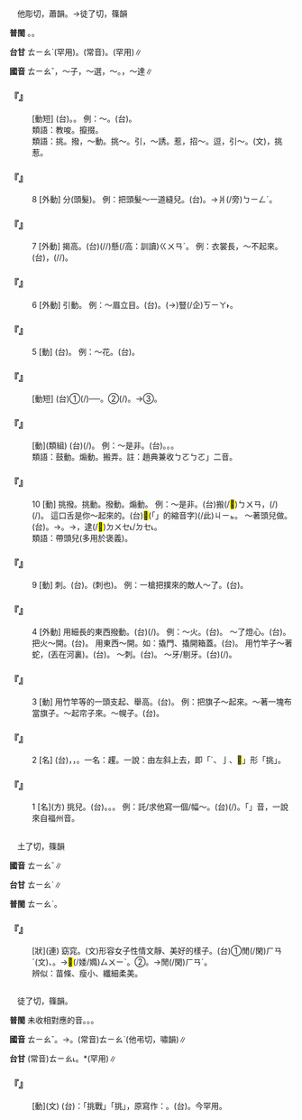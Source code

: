 
=={{ruby|挑|ㄊㄧㄠˇ}}==

　他彫切，蕭韻。→徒了切，篠韻

'''普閩''' {{ruby|(文)|ㄊㄧㄠ}}。{{ruby|(白)|ㄊㄧㄜ}}。

'''台甘''' <rt>ㄊㄧㄠˋ</rt>(罕用)。(常音){{ruby|(文)|ㄊㄧㄠ}}。{{ruby|(語)|ㄊㄧㄜ}}{{ruby|。|ㄊㄧㄜˊ}}(罕用)∥

'''國音''' <rt>ㄊㄧㄠˇ</rt>{{ruby|。|ㄊㄧㄠ}}，～子，～選，～{{ruby|剔|ㄊㄧ}}。{{ruby|(文)|ㄊㄠ}}，～達∥

    

==='''『{{ruby|挑|ㄊㄧㄠˇ}}{{ruby|唆|·ㄙㄨㄛ}}』'''===
: [動短] (台){{ruby|使|ㄙㄞˋ}}{{ruby|唆|ㄙㄜ˫}}。{{ruby|使|ㄙㄞˋ}}{{ruby|弄|ㄌㆲ˫}}。 例：～{{ruby|離|ㄌㄧˊ}}{{ruby|間|ㄐㄧㄢˋ}}。(台){{ruby|弄|ㄌㆲ˫}}{{ruby|狗|ㄍㄠˋ}}{{ruby|相|ㄒㄧㄜ/ㄙㆩ}}{{ruby|咬|ㄍㄚ˫}}。
:類語：教唆。攛掇。
:
:類語：挑。撥，～動。挑～。引，～誘。惹，招～。逗，引～。{{ruby|搦|ㄋㄨㄛˋ}}(文)，挑惹。
:
    

==='''『{{ruby|挑|ㄊㄧㄠˇ}}』'''===
:8  [外動] 分(頭髮)。 例：把頭髮～一道縫兒。(台){{ruby|頭|ㄊㄠˊ}}{{ruby|毛|ㄇㆦ/ㄇㆭˊ}}{{ruby|共|ㄍㄚ˫}}{{ruby|撠|ㆣㄧㄚㆷ}}{{ruby|一|ㄐㄧㆵ ͘}}{{ruby|<mark>&#xffbf6;</mark>|ㄗㄨㄚ˫}}{{ruby|縫|ㄆㄤ˫}}。→{{ruby|頭|ㄊㄠˊ}}{{ruby|鬃|ㄗㄤ}}{{ruby|<mark>&#xffa49;</mark>|ㆠㆤㆷ/ㆠㄨㆤㆷ}}{{ruby|剖|ㄆㄨㄚ˪}}爿(/旁)<rt>ㄅㄧㄥˊ</rt>。
    

==='''『{{ruby|挑|ㄊㄧㄠˇ}}』'''===
:7  [外動] 揭高。(台){{ruby|<mark>&#xffca6;</mark>|ㄎㄧㄨˋ}}(/{{ruby|攏|ㄌㄤˋ}}/{{ruby|籠|ㄌㄤˋ}})懸(/高：訓讀)<rt>ㄍㄨㄢˊ</rt>。 例：衣裳長，～不起來。(台){{ruby|衫|ㄙㆩ}}{{ruby|長|ㄉㆭˊ}}，{{ruby|<mark>&#xffca6;</mark>|ㄎㄧㄨˋ}}(/{{ruby|攏|ㄌㄤˋ}}/{{ruby|籠|ㄌㄤˋ}}){{ruby|<mark>&#xffa45;</mark>|ㆠㆤ˫/ㆠㄨㆤ˫}}{{ruby|好|ㄏㄜˋ}}{{ruby|勢|ㄙㆤ˪}}。
    

==='''『{{ruby|挑|ㄊㄧㄠˇ}}』'''===
:6  [外動] 引動。 例：～眉立目。(台){{ruby|<mark>&#xffb78;</mark>|ㄋㄧㄚ˪}}{{ruby|目|ㆠㄚㆶ ͘}}{{ruby|眉|ㆠㄞˊ}}。{{ruby|目|ㆠㄚㆶ ͘}}{{ruby|珠|ㄗㄨ}}(→{{ruby|睭|ㄐㄧㄨ}}){{ruby|使|ㄙㄞˋ}}{{ruby|坦|ㄊㄢˋ}}豎(/企)<rt>ㄎㄧㄚ˫</rt>。
    

==='''『{{ruby|挑|ㄊㄧㄠˇ}}』'''===
:5  [動] (台){{ruby|一|ㄐㄧㆵ ͘}}{{ruby|種|ㄐㄧㆲˋ}}{{ruby|刺|ㄑㄧ˪/ㄑㄧㄚㆷ}}{{ruby|繡|ㄒㄧㄨ˪}}{{ruby|法|ㄏㄨㄚㆵ}}。 例：～花。(台){{ruby|挑|ㄊㄧㄜ}}{{ruby|花|ㄏㄨㆤ}}。
    

==='''『{{ruby|挑|ㄊㄧㄠˇ}}{{ruby|戰|ㄓㄢˋ}}』'''===
: [動短] (台)①{{ruby|國|ㄍㆦㆶ}}{{ruby|家|ㄍㄚ}}{{ruby|間|ㄍㄢ}}{{ruby|故|ㄍㆦ˪}}{{ruby|意|ㄧ˪}}{{ruby|刺|ㄑㄧ˪}}{{ruby|激|ㄍㄧㆤㆶ}}{{ruby|對|ㄉㄨㄧ˪}}{{ruby|方|ㄏㆲ}}{{ruby|使|ㄙㄨˋ}}{{ruby|受|ㄒㄧㄨ˫}}{{ruby|氣|ㄎㄧ˪}}{{ruby|相|ㄒㄧㄜ/ㄙㆩ}}{{ruby|戰|ㄐㄧㄢ˪}}(/{{ruby|<mark>&#xffa46;</mark>|ㄊㄞˊ}})──{{ruby|宣|ㄙㄨㄢ}}{{ruby|戰|ㄐㄧㄢ˪}}。②{{ruby|個|ㄍㄜ˪}}{{ruby|人|ㆢㄧㄣˊ/ㄌㄧㄣˊ}}{{ruby|向|ㄏㄧㆲ˪}}{{ruby|對|ㄉㄨㄧ˪}}{{ruby|方|ㄏㆲ}}{{ruby|表|ㄅㄧㄠˋ}}{{ruby|示|ㄒㄧ˫}}{{ruby|有|ㄧㄨˋ}}{{ruby|意|ㄧ˪}}{{ruby|決|ㄍㄨㄚㆵ}}{{ruby|武|ㆠㄨˋ}}{{ruby|力|ㄌㄧㆤㆶ ͘}}{{ruby|丌|ㆤ}}{{ruby|勝|ㄒㄧㄥ˪}}{{ruby|負|ㄏㄨ˫}}(/{{ruby|比|ㄅㄧˋ}}{{ruby|輸|ㄙㄨ}}{{ruby|贏|ㄧㆩˊ}})。→③{{ruby|招|ㄐㄧㄜ}}{{ruby|對|ㄉㄨㄧ˪}}{{ruby|方|ㄏㆲ}}{{ruby|來|ㄌㄞˊ}}{{ruby|做|ㄗㄨㆤ˪/ㄗㄜ˪}}{{ruby|運|ㄨㄣ˫}}{{ruby|動|ㄉㆲ˫}}{{ruby|場|ㄉㄧㆧˊ/ㄉㄧㆫˊ}}{{ruby|上|ㄒㄧㆲ˫}}{{ruby|丌|ㆤ}}{{ruby|友|ㄧㄨˋ}}{{ruby|誼|ㆣㄧˊ}}{{ruby|比|ㄅㄧˋ}}{{ruby|賽|ㄙㄞ˪}}。
    

==='''『{{ruby|挑|ㄊㄧㄠˇ}}{{ruby|撥|ㄅㄛ}}』'''===
: [動](類組) (台){{ruby|從|ㄐㄧㆲˊ}}{{ruby|中|ㄉㄧㆲ}}{{ruby|搬|ㄅㄨㄢ/ㄅㄢ}}(/{{ruby|<mark>&#xffac4;</mark>|ㄅㄨㄢ}}){{ruby|弄|ㄌㆲ˫}}。 例：～是非。(台){{ruby|唆|ㄙㄜ}}{{ruby|使|ㄙㄨˋ}}。{{ruby|使|ㄙㄞˋ}}{{ruby|弄|ㄌㆲ˫}}。{{ruby|引|ㄧㄣˋ}}{{ruby|起|ㄎㄧ˪}}{{ruby|爭|ㄐㄧㄥ}}{{ruby|執|ㄐㄧㆴ}}{{ruby|不|ㄅㄨㆵ}}{{ruby|和|ㄏㄜˊ}}。
:類語：鼓動。煽動。搬弄。註：趙典兼收{{ruby|「|ㄊㄧㄠ}}<rt>ㄅㄛ</rt>{{ruby|、|ㄊㄧㄠˇ}}<rt>ㄅㄛ</rt>」二音。
:
    

==='''『{{ruby|挑|ㄊㄧㄠˇ}}』'''===
:10  [動] 挑撥。挑動。撥動。煽動。 例：～是非。(台)搬(/<mark>&#xffac4;</mark>)<rt>ㄅㄨㄢ</rt>{{ruby|弄|ㄌㆲ˫}}{{ruby|是|ㄒㄧ˫}}{{ruby|非|ㄏㄨㄧ}}，{{ruby|撈|ㄌㄚ˫}}{{ruby|起|ㄎㄧˋ}}{{ruby|載|ㄉㄞ˫}}(/{{ruby|戴|ㄉㄞ˪}}){{ruby|事|ㄐㄧ˪}}(/{{ruby|事|ㄉㄞ˫}}{{ruby|情|ㄐㄧ˪}})。 這口舌是你～起來的。(台)<mark>&#xffb50;</mark>(「{{ruby|此|ㄐㄧˋ}}{{ruby|一|ㄐㄧㆵ ͘}}」的縮音字)(/此)<rt>ㄐㄧㆵ</rt>{{ruby|個|ㆤˊ}}{{ruby|口|ㄎㄠˋ}}{{ruby|舌|ㄒㄧㄚㆵ ͘}}{{ruby|是|ㄒㄧ˫}}{{ruby|汝|ㄌㄧˋ}}{{ruby|撈|ㄌㄚ˫}}{{ruby|起|·ㄎㄧˋ}}{{ruby|來|·ㄌㄞˊ}}{{ruby|丌|ㆤ}}。 ～著頭兒做。(台){{ruby|撈|ㄌㄚ˫}}{{ruby|起|ㄎㄧˋ}}{{ruby|頭|ㄊㄠˊ}}。→{{ruby|豎|ㄎㄧㄚ˫}}{{ruby|頭|ㄊㄠˊ}}{{ruby|起|ㄎㄧˋ}}{{ruby|事|ㄙㄨ˫}}。→{{ruby|做|ㄗㄨㆤ˪/ㄗㄜ˪}}{{ruby|猴|ㄍㄠˊ}}{{ruby|頭|ㄊㄠˊ}}，{{ruby|做|ㄗㄨㆤ˪/ㄗㄜ˪}}{{ruby|付|ㄏㆦ˫}}{{ruby|人|ㄌㄤˊ}}逮(/<mark>&#xffacd;</mark>)<rt>ㄉㄨㆤ˪/ㄉㆤ˪</rt>。
:類語：帶頭兒(多用於褒義)。
:
    

==='''『{{ruby|挑|ㄊㄧㄠˇ}}』'''===
:9  [動] 刺。(台){{ruby|突|ㄉㄨㆷ ͘}}。{{ruby|鑿|ㄘㄚㆶ}}(刺也)。 例：一槍把撲來的敵人～了。(台){{ruby|一|ㄐㄧㆵ ͘}}{{ruby|銃|ㄑㄧㄥ˪}}{{ruby|將|ㄐㄧㆲ}}{{ruby|扑|ㄆㄚㆷ}}{{ruby|來|·ㄌㄞˊ}}{{ruby|丌|ㆤ}}{{ruby|敵|ㄉㄧㆤㆶ ͘}}{{ruby|人|ㆢㄧㄣˊ/ㄌㄧㄣˊ}}{{ruby|扑|ㄆㄚㆷ}}{{ruby|死|·ㄒㄧˋ}}。
    

==='''『{{ruby|挑|ㄊㄧㄠˇ}}』'''===
:4  [外動] 用細長的東西撥動。(台){{ruby|撓|ㄫㄧㄠˋ}}(/{{ruby|奓|ㄊㄚ˪}}){{ruby|開|·ㄎㄨㄧ}}。 例：～火。(台){{ruby|奓|ㄊㄚ˪}}{{ruby|火|ㄏㄨㆤˋ/ㄏㆤˋ/ㄏㄜˋ}}。 ～了燈心。(台){{ruby|燈|ㄉㄧㄥ}}{{ruby|心|ㄒㄧㆬ}}{{ruby|撓|ㄫㄧㄠˋ}}{{ruby|懸|ㄍㄨㄢˊ}}。 把火～開。(台){{ruby|火|ㄏㆤˋ/ㄏㄨㆤˋ/ㄏㄜˋ}}{{ruby|共|ㄍㄚ˫}}{{ruby|奓|ㄊㄚ˪}}{{ruby|開|ㄎㄨㄧ}}。 用東西～開。如：撬門、撬開箱蓋。(台){{ruby|撓|ㄫㄧㄠˋ/ㆣㄧㄠˋ}}{{ruby|開|ㄎㄨㄧ}}{{ruby|或|ㄧㄚㆷ ͘}}{{ruby|撟|ㄍㄧㄠ˫}}{{ruby|開|ㄎㄨㄧ}}。 用竹竿子～著蛇，(丟在河裏)。(台){{ruby|用|ㄧㄥ˫/ㄧㆲ˫}}{{ruby|竹|ㄉㄧㆤㆶ}}{{ruby|篙|ㄍㄜ}}{{ruby|撓|ㄫㄧㄠˋ}}{{ruby|一|ㄐㄧㆵ ͘}}{{ruby|尾|ㆠㄨㆤˋ/ㆠㆤˋ}}{{ruby|蛇|ㄗㄨㄚˊ}}。 ～刺。(台){{ruby|撓|ㄫㄧㄠˋ/ㆣㄧㄠˋ}}{{ruby|刺|ㄑㄧ˪}}。 ～牙/剔牙。(台){{ruby|撓|ㄫㄧㄠˋ}}(/{{ruby|剔|ㄊㄚㆶ}}){{ruby|嘴|ㄘㄨㄧ˪}}{{ruby|齒|ㄎㄧˋ}}{{ruby|縫|ㄆㄤ˫}}。
    

==='''『{{ruby|挑|ㄊㄧㄠˇ}}』'''===
:3  [動] 用竹竿等的一頭支起、舉高。(台){{ruby|挂|ㄍㄨㄧ˪}}。 例：把旗子～起來。～著一塊布當旗子。～起帘子來。～幌子。(台){{ruby|將|ㄐㄧㆲ}}{{ruby|旗|ㄍㄧˊ}}{{ruby|仔|ㄚ}}{{ruby|挂|ㄍㄨㄧ˪}}{{ruby|起|·ㄎㄧˋ}}{{ruby|來|·ㄌㄞˊ}}。
    

==='''『{{ruby|挑|ㄊㄧㄠˇ}}』'''===
:2  [名] (台){{ruby|書|ㄙㄨ}}{{ruby|寫|ㄒㄧㄚˋ}}{{ruby|筆|ㄅㄧㆵ}}{{ruby|法|ㄏㄨㄚㆵ}}{{ruby|丌|ㆤ}}{{ruby|一|ㄐㄧㆵ ͘}}{{ruby|種|ㄐㄧㆲˋ}}，{{ruby|挑|ㄊㄧㄜ}}{{ruby|手|ㄑㄧㄨˋ}}{{ruby|丌|ㆤ}}{{ruby|末|ㆠㄨㄚㆵ ͘}}{{ruby|筆|ㄅㄧㆵ}}，{{ruby|對|ㄉㄨㄧ˪}}{{ruby|下|ㆤ˫}}{{ruby|面|ㆠㄧㄣ˫}}{{ruby|向|ㄏㄧㆲ˪}}{{ruby|上|ㄒㄧㆲ˫}}{{ruby|撠|ㄫㄧㄠㆷ}}{{ruby|起|ㄎㄧˋ}}。一名：趯。一說：由左斜上去，即「ˊ、亅、<mark>&#xf8551;</mark>」形「挑」。
    

==='''『{{ruby|挑|ㄊㄧㄠˇ}}』'''===
:1  [名](方) 挑兒。(台){{ruby|聯|ㄌㄧㄢˊ}}{{ruby|對|ㄉㄨㄧ˪}}。{{ruby|軸|ㄘㄚㆶ}}{{ruby|仔|ㄚ}}。{{ruby|字|ㆢㄧ˫/ㄌㄧ˫}}{{ruby|畫|ㄨㆤ˫}}。 例：託/求他寫一個/幅～。(台){{ruby|拜|ㄅㄞ˪}}{{ruby|託|ㄊㆦㆶ}}{{ruby|伊|ㄧ}}{{ruby|寫|ㄒㄧㄚˋ}}{{ruby|一|ㄐㄧㆵ ͘}}{{ruby|幅|ㄅㄚㆶ}}{{ruby|軸|ㄘㄚㆵ/ㄘㄚㆶ}}(/{{ruby|漆|ㄘㄚㆵ}})。「{{ruby|軸|ㄘㄚㆶ}}」音，一說來自福州音。
    

=={{ruby|窕|ㄊㄧㄠˇ}}==

　土了切，篠韻

'''國音''' <rt>ㄊㄧㄠˇ</rt>∥

'''台甘''' <rt>ㄊㄧㄠˋ</rt>∥

'''普閩''' <rt>ㄊㄧㄠˋ</rt>。

    

==='''『{{ruby|窕|ㄊㄧㄠˇ}}』'''===
: [狀](連) 窈窕。(文)形容女子性情文靜、美好的樣子。(台)①閒(/閑)<rt>ㄏㄢˊ</rt>{{ruby|靜|ㄐㄧㄥ˫}}(文)、{{ruby|淑|ㄒㄧㆦㆶ}}{{ruby|靜|ㄐㄧㄥ˫}}。→{{ruby|溫|ㄨㄣ}}{{ruby|馴|ㄙㄨㄣˊ}}{{ruby|丌|ㆤ}}<mark>&#xffad0;</mark>(/婑/嫷)<rt>ㄙㄨㄧˋ</rt>。②{{ruby|幽|ㄧㄨ}}{{ruby|深|ㄑㄧㆬ}}。→閒(/閑)<rt>ㄏㄢˊ</rt>{{ruby|靜|ㄐㄧㄥ˫}}。
:辨似：苗條、瘦小、纖細柔美。
:
    

=={{ruby|跳|ㄊㄧㄠˇ}}==

　徒了切，篠韻。

'''普閩''' 未收相對應的音。{{ruby|(文)|ㄊㄧㄠ˪}}{{ruby|、|ㄊㄧㄠˊ}}。{{ruby|(白)|ㄉㄧㄜˊ}}{{ruby|、|ㄊㄧㄜˊ}}。

'''國音''' <rt>ㄊㄧㄠˇ</rt>。→{{ruby|挑|ㄊㄧㄠˇ}}。(常音)<rt>ㄊㄧㄠˋ</rt>(他弔切，嘯韻)∥

'''台甘''' (常音)<rt>ㄊㄧㄠ˪</rt>。{{ruby|(語)|ㄉㄧㄜˊ}}*{{ruby|。|ㄉㄜˊ}}{{ruby|、|ㄉㄠ˪}}(罕用)∥

    

==='''『{{ruby|跳|ㄊㄧㄠˇ}}』'''===
: [動](文) (台){{ruby|按|ㄢ˪}}：「挑戰」{{ruby|丌|ㆤ}}「挑」，原寫作：{{ruby|跳|ㄊㄧㄠˇ}}。(台){{ruby|跳|ㄊㄧㄠ˪}}。今罕用。
    
